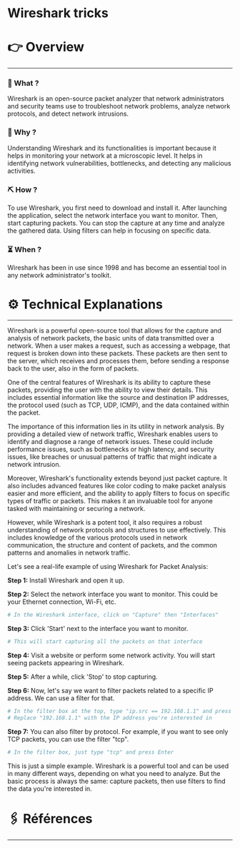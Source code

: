 # Wireshark tricks


# 👉 Overview

---

### 👀 What ?

Wireshark is an open-source packet analyzer that network administrators and security teams use to troubleshoot network problems, analyze network protocols, and detect network intrusions.


### 🧐 Why ?

Understanding Wireshark and its functionalities is important because it helps in monitoring your network at a microscopic level. It helps in identifying network vulnerabilities, bottlenecks, and detecting any malicious activities.


### ⛏️ How ?

To use Wireshark, you first need to download and install it. After launching the application, select the network interface you want to monitor. Then, start capturing packets. You can stop the capture at any time and analyze the gathered data. Using filters can help in focusing on specific data.


### ⏳ When ?

Wireshark has been in use since 1998 and has become an essential tool in any network administrator's toolkit.


# ⚙️ Technical Explanations

---

Wireshark is a powerful open-source tool that allows for the capture and analysis of network packets, the basic units of data transmitted over a network. When a user makes a request, such as accessing a webpage, that request is broken down into these packets. These packets are then sent to the server, which receives and processes them, before sending a response back to the user, also in the form of packets.

One of the central features of Wireshark is its ability to capture these packets, providing the user with the ability to view their details. This includes essential information like the source and destination IP addresses, the protocol used (such as TCP, UDP, ICMP), and the data contained within the packet.

The importance of this information lies in its utility in network analysis. By providing a detailed view of network traffic, Wireshark enables users to identify and diagnose a range of network issues. These could include performance issues, such as bottlenecks or high latency, and security issues, like breaches or unusual patterns of traffic that might indicate a network intrusion.

Moreover, Wireshark's functionality extends beyond just packet capture. It also includes advanced features like color coding to make packet analysis easier and more efficient, and the ability to apply filters to focus on specific types of traffic or packets. This makes it an invaluable tool for anyone tasked with maintaining or securing a network.

However, while Wireshark is a potent tool, it also requires a robust understanding of network protocols and structures to use effectively. This includes knowledge of the various protocols used in network communication, the structure and content of packets, and the common patterns and anomalies in network traffic.

Let's see a real-life example of using Wireshark for Packet Analysis:

**Step 1:** Install Wireshark and open it up.

**Step 2:** Select the network interface you want to monitor. This could be your Ethernet connection, Wi-Fi, etc.

```bash
# In the Wireshark interface, click on "Capture" then "Interfaces"

```

**Step 3:** Click 'Start' next to the interface you want to monitor.

```bash
# This will start capturing all the packets on that interface

```

**Step 4:** Visit a website or perform some network activity. You will start seeing packets appearing in Wireshark.

**Step 5:** After a while, click 'Stop' to stop capturing.

**Step 6:** Now, let's say we want to filter packets related to a specific IP address. We can use a filter for that.

```bash
# In the filter box at the top, type "ip.src == 192.168.1.1" and press Enter
# Replace "192.168.1.1" with the IP address you're interested in

```

**Step 7:** You can also filter by protocol. For example, if you want to see only TCP packets, you can use the filter "tcp".

```bash
# In the filter box, just type "tcp" and press Enter

```

This is just a simple example. Wireshark is a powerful tool and can be used in many different ways, depending on what you need to analyze. But the basic process is always the same: capture packets, then use filters to find the data you're interested in.

# 🖇️ Références

---
